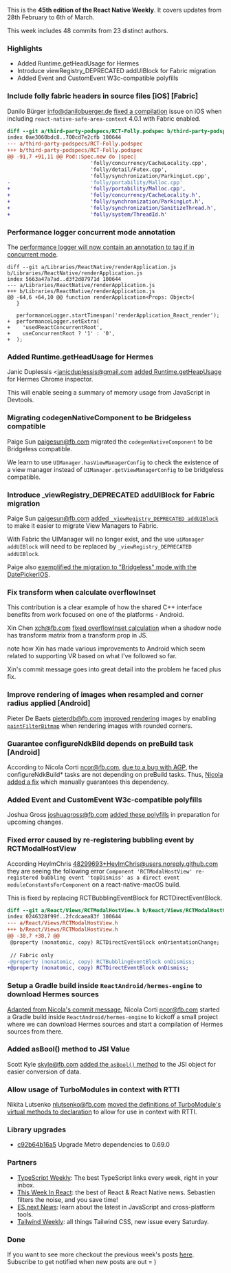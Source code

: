 This is the **45th edition of the React Native Weekly**. It covers updates from 28th February to 6th of March.

This week includes 48 commits from 23 distinct authors.


### Highlights

- Added Runtime.getHeadUsage for Hermes 
- Introduce viewRegistry_DEPRECATED addUIBlock for Fabric migration
- Added Event and CustomEvent W3c-compatible polyfills


### Include folly fabric headers in source files [iOS] [Fabric]

Danilo Bürger <info@danilobuerger.de> [fixed a compilation](https://github.com/facebook/react-native/commit/56dda14c465) issue on iOS when including `react-native-safe-area-context` 4.0.1 with Fabric enabled.  
```diff
diff --git a/third-party-podspecs/RCT-Folly.podspec b/third-party-podspecs/RCT-Folly.podspec
index 0ae3060bdc8..700cd7e2cfb 100644
--- a/third-party-podspecs/RCT-Folly.podspec
+++ b/third-party-podspecs/RCT-Folly.podspec
@@ -91,7 +91,11 @@ Pod::Spec.new do |spec|
                           'folly/concurrency/CacheLocality.cpp',
                           'folly/detail/Futex.cpp',
                           'folly/synchronization/ParkingLot.cpp',
-                          'folly/portability/Malloc.cpp'
+                          'folly/portability/Malloc.cpp',
+                          'folly/concurrency/CacheLocality.h',
+                          'folly/synchronization/ParkingLot.h',
+                          'folly/synchronization/SanitizeThread.h',
+                          'folly/system/ThreadId.h'
```


### Performance logger concurrent mode annotation

The [performance logger will now contain an annotation to tag if in concurrent mode](https://github.com/facebook/react-native/commit/9d1400a1efe).

```
diff --git a/Libraries/ReactNative/renderApplication.js b/Libraries/ReactNative/renderApplication.js
index 5663a47a7ad..d3f2d87971d 100644
--- a/Libraries/ReactNative/renderApplication.js
+++ b/Libraries/ReactNative/renderApplication.js
@@ -64,6 +64,10 @@ function renderApplication<Props: Object>(
   }
 
   performanceLogger.startTimespan('renderApplication_React_render');
+  performanceLogger.setExtra(
+    'usedReactConcurrentRoot',
+    useConcurrentRoot ? '1' : '0',
+  );
```


### Added Runtime.getHeadUsage for Hermes 

Janic Duplessis <janicduplessis@gmail.com [added Runtime.getHeapUsage](https://github.com/facebook/react-native/commit/cff9590864c) for Hermes Chrome inspector.

This will enable seeing a summary of memory usage from JavaScript in Devtools.


### Migrating codegenNativeComponent to be Bridgeless compatible

Paige Sun <paigesun@fb.com> migrated the `codegenNativeComponent` to be Bridgeless compatible.

We learn to use `UIManager.hasViewManagerConfig` to check the existence of a view manager instead of `UIManager.getViewManagerConfig` to be bridgeless compatible.



### Introduce _viewRegistry_DEPRECATED addUIBlock for Fabric migration

Paige Sun <paigesun@fb.com> [added `_viewRegistry_DEPRECATED addUIBlock`](https://github.com/facebook/react-native/commit/2c268d7fe65) to make it easier to migrate View Managers to Fabric. 

With Fabric the UIManager will no longer exist, and the use `uiManager addUIBlock` will need to be replaced by `_viewRegistry_DEPRECATED addUIBlock`.

Paige also [exemplified the migration to "Bridgeless" mode with the DatePickerIOS](https://github.com/facebook/react-native/commit/260c5fab9ff).


### Fix transform when calculate overflowInset

This contribution is a clear example of how the shared C++ interface benefits from work focused on one of the platforms - Android.

Xin Chen <xch@fb.com> [fixed overflowInset calculation](https://github.com/facebook/react-native/commit/0975e96d535) when a shadow node has transform matrix from a transform prop in JS.

note how Xin has made various improvements to Android which seem related to supporting VR based on what I've followed so far. 

Xin's commit message goes into great detail into the problem he faced plus fix.


### Improve rendering of images when resampled and corner radius applied [Android]

Pieter De Baets <pieterdb@fb.com> [improved rendering](https://github.com/facebook/react-native/commit/f743bed6575) images by enabling [`paintFilterBitmap`](https://developer.android.com/reference/android/graphics/Paint#FILTER_BITMAP_FLAG) when rendering images with rounded corners.


### Guarantee configureNdkBild depends on preBuild task [Android]

According to Nicola Corti <ncor@fb.com>, [due to a bug with AGP](https://issuetracker.google.com/issues/207403732), the configureNdkBuild* tasks are not depending on preBuild tasks. Thus, [Nicola added a fix](https://github.com/facebook/react-native/commit/2fdbf6a10fe) which manually guarantees this dependency.



### Added Event and CustomEvent W3c-compatible polyfills 

Joshua Gross <joshuagross@fb.com> [added these polyfills](https://github.com/facebook/react-native/commit/6abbef1200a) in preparation for upcoming changes.



### Fixed error caused by re-registering bubbling event by RCTModalHostView  

According HeyImChris <48299693+HeyImChris@users.noreply.github.com> they are seeing the following error `Component 'RCTModalHostView' re-registered bubbling event 'topDismiss' as a direct event moduleConstantsForComponent` on a react-native-macOS build.

This is fixed by replacing RCTBubblingEventBlock for RCTDirectEventBlock.

```diff
diff --git a/React/Views/RCTModalHostView.h b/React/Views/RCTModalHostView.h
index 0246328f99f..2fcdcaea83f 100644
--- a/React/Views/RCTModalHostView.h
+++ b/React/Views/RCTModalHostView.h
@@ -38,7 +38,7 @@
 @property (nonatomic, copy) RCTDirectEventBlock onOrientationChange;
 
 // Fabric only
-@property (nonatomic, copy) RCTBubblingEventBlock onDismiss;
+@property (nonatomic, copy) RCTDirectEventBlock onDismiss;
```


### Setup a Gradle build inside `ReactAndroid/hermes-engine` to download Hermes sources

[Adapted from Nicola's commit message](https://github.com/facebook/react-native/commit/191fc0f7cca), Nicola Corti <ncor@fb.com> started a Gradle build inside `ReactAndroid/hermes-engine` to kickoff a small project where we can download Hermes sources and start a compilation of Hermes sources from there.


### Added asBool() method to JSI Value

Scott Kyle <skyle@fb.com> [added the `asBool()` method](https://github.com/facebook/react-native/commit/603620b7394) to the JSI object for easier conversion of data.


### Allow usage of TurboModules in context with RTTI

Nikita Lutsenko <nlutsenko@fb.com> [moved the definitions of TurboModule's virtual methods to declaration](https://github.com/facebook/react-native/commit/1f877296973) to allow for use in context with RTTI.


### Library upgrades

- [c92b64b16a5](https://github.com/facebook/react-native/commit/c92b64b16a5) Upgrade Metro dependencies to 0.69.0


### Partners

- [TypeScript Weekly](https://www.typescript-weekly.com/): The best TypeScript links every week, right in your inbox.
- [This Week In React](https://www.getrevue.co/profile/thisweekinreact): the best of React & React Native news. Sebastien filters the noise, and you save time!
- [ES.next News](http://esnextnews.com): learn about the latest in JavaScript and cross-platform tools.
- [Tailwind Weekly](https://tailwindweekly.com): all things Tailwind CSS, new issue every Saturday.


### Done

If you want to see more checkout the previous week's posts [here](/tags/react-native). Subscribe to get notified when new posts are out = )
